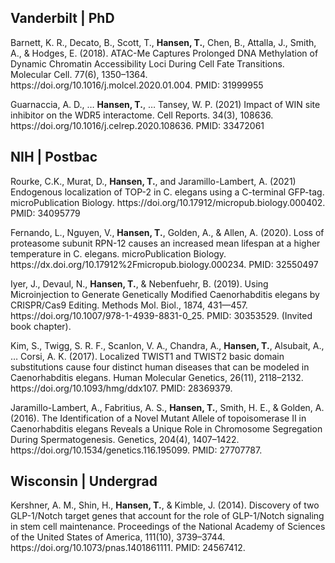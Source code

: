## __Vanderbilt | PhD__

Barnett, K. R., Decato, B., Scott, T., __Hansen, T.__, Chen, B., Attalla, J., Smith, A., & Hodges, E. (2018).  ATAC-Me Captures Prolonged DNA Methylation of Dynamic Chromatin Accessibility Loci During Cell Fate Transitions.  Molecular Cell. 77(6), 1350–1364. https://doi.org/10.1016/j.molcel.2020.01.004. PMID: 31999955

Guarnaccia, A. D., … __Hansen, T.__, … Tansey, W. P. (2021) Impact of WIN site inhibitor on the WDR5 interactome. Cell Reports. 34(3), 108636. https://doi.org/10.1016/j.celrep.2020.108636. PMID: 33472061

## __NIH | Postbac__

Rourke, C.K., Murat, D., __Hansen, T.__, and Jaramillo-Lambert, A. (2021) Endogenous localization of TOP-2 in C. elegans using a C-terminal GFP-tag. microPublication Biology. https://doi.org/10.17912/micropub.biology.000402. PMID: 34095779

Fernando, L., Nguyen, V., __Hansen, T.__, Golden, A., & Allen, A. (2020). Loss of proteasome subunit RPN-12 causes an increased mean lifespan at a higher temperature in C. elegans. microPublication Biology. https://dx.doi.org/10.17912%2Fmicropub.biology.000234. PMID: 32550497

Iyer, J., Devaul, N., __Hansen, T.__, & Nebenfuehr, B. (2019). Using Microinjection to Generate Genetically Modified Caenorhabditis elegans by CRISPR/Cas9 Editing. Methods Mol. Biol., 1874, 431—457. https://doi.org/10.1007/978-1-4939-8831-0_25. PMID: 30353529. (Invited book chapter).

Kim, S., Twigg, S. R. F., Scanlon, V. A., Chandra, A., __Hansen, T.__, Alsubait, A., … Corsi, A. K. (2017). Localized TWIST1 and TWIST2 basic domain substitutions cause four distinct human diseases that can be modeled in Caenorhabditis elegans. Human Molecular Genetics, 26(11), 2118–2132. https://doi.org/10.1093/hmg/ddx107. PMID: 28369379.

Jaramillo-Lambert, A., Fabritius, A. S., __Hansen, T.__, Smith, H. E., & Golden, A. (2016). The Identification of a Novel Mutant Allele of topoisomerase II in Caenorhabditis elegans Reveals a Unique Role in Chromosome Segregation During Spermatogenesis. Genetics, 204(4), 1407–1422. https://doi.org/10.1534/genetics.116.195099. PMID: 27707787. 

## __Wisconsin | Undergrad__

Kershner, A. M., Shin, H., __Hansen, T.__, & Kimble, J. (2014). Discovery of two GLP-1/Notch target genes that account for the role of GLP-1/Notch signaling in stem cell maintenance. Proceedings of the National Academy of Sciences of the United States of America, 111(10), 3739–3744. https://doi.org/10.1073/pnas.1401861111. PMID: 24567412.
